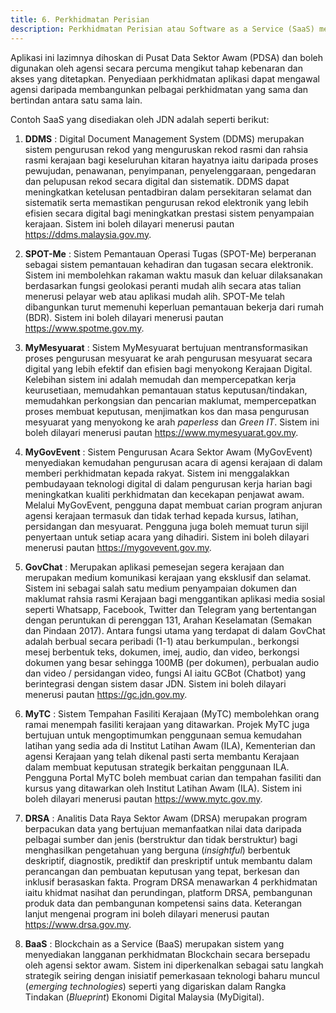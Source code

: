 ```yaml
---
title: 6. Perkhidmatan Perisian
description: Perkhidmatan Perisian atau Software as a Service (SaaS) merupakan aplikasi generik yang boleh digunakan oleh agensi secara gunasama melalui Internet tanpa perlu memasangnya pada persekitaran/komputer mereka sendiri.
---
```


Aplikasi ini lazimnya dihoskan di Pusat Data Sektor Awam (PDSA) dan boleh digunakan oleh agensi secara percuma mengikut tahap kebenaran dan akses yang ditetapkan. Penyediaan perkhidmatan aplikasi dapat mengawal agensi daripada membangunkan pelbagai perkhidmatan yang sama dan bertindan antara satu sama lain.

Contoh SaaS yang disediakan oleh JDN adalah seperti berikut:

1. **DDMS** : Digital Document Management System (DDMS) merupakan sistem pengurusan rekod yang menguruskan rekod rasmi dan rahsia rasmi kerajaan bagi keseluruhan kitaran hayatnya iaitu daripada proses pewujudan, penawanan, penyimpanan, penyelenggaraan, pengedaran dan pelupusan rekod secara digital dan sistematik. DDMS dapat meningkatkan ketelusan pentadbiran dalam persekitaran selamat dan sistematik serta memastikan pengurusan rekod elektronik yang lebih efisien secara digital bagi meningkatkan prestasi sistem penyampaian kerajaan. Sistem ini boleh dilayari menerusi pautan https://ddms.malaysia.gov.my.

2. **SPOT-Me** : Sistem Pemantauan Operasi Tugas (SPOT-Me) berperanan sebagai sistem pemantauan kehadiran dan tugasan secara elektronik. Sistem ini membolehkan rakaman waktu masuk dan keluar dilaksanakan berdasarkan fungsi geolokasi peranti mudah alih secara atas talian menerusi pelayar web atau aplikasi mudah alih. SPOT-Me telah dibangunkan turut memenuhi keperluan pemantauan bekerja dari rumah (BDR). Sistem ini boleh dilayari menerusi pautan https://www.spotme.gov.my.

3. **MyMesyuarat** : Sistem MyMesyuarat bertujuan mentransformasikan proses pengurusan mesyuarat ke arah pengurusan mesyuarat secara digital yang lebih efektif dan efisien bagi menyokong Kerajaan Digital. Kelebihan sistem ini adalah memudah dan mempercepatkan kerja keurusetiaan, memudahkan pemantauan status keputusan/tindakan, memudahkan perkongsian dan pencarian maklumat, mempercepatkan proses membuat keputusan, menjimatkan kos dan masa pengurusan mesyuarat yang menyokong ke arah *paperless* dan *Green IT*. Sistem ini boleh dilayari menerusi pautan  https://www.mymesyuarat.gov.my.

4. **MyGovEvent** : Sistem Pengurusan Acara Sektor Awam (MyGovEvent) menyediakan kemudahan pengurusan acara di agensi kerajaan di dalam memberi perkhidmatan kepada rakyat. Sistem ini menggalakkan pembudayaan teknologi digital di dalam  pengurusan kerja harian bagi meningkatkan kualiti perkhidmatan dan kecekapan penjawat awam. Melalui MyGovEvent, pengguna dapat membuat carian program anjuran agensi kerajaan termasuk dan tidak terhad kepada kursus, latihan, persidangan dan mesyuarat. Pengguna juga boleh memuat turun sijil penyertaan untuk setiap acara yang dihadiri. Sistem ini boleh dilayari menerusi pautan https://mygovevent.gov.my.

5. **GovChat** : Merupakan aplikasi pemesejan segera kerajaan dan merupakan medium komunikasi kerajaan yang eksklusif dan selamat. Sistem ini sebagai salah satu medium penyampaian dokumen dan maklumat rahsia rasmi Kerajaan bagi menggantikan aplikasi media sosial seperti Whatsapp, Facebook, Twitter dan Telegram yang bertentangan dengan peruntukan di perenggan 131, Arahan Keselamatan (Semakan dan Pindaan 2017). Antara fungsi utama yang terdapat di dalam GovChat adalah berbual secara peribadi (1-1) atau berkumpulan., berkongsi mesej berbentuk teks, dokumen, imej, audio, dan video, berkongsi dokumen yang besar sehingga 100MB (per dokumen), perbualan audio dan video / persidangan video, fungsi AI iaitu GCBot (Chatbot) yang berintegrasi dengan sistem dasar JDN. Sistem ini boleh dilayari menerusi pautan https://gc.jdn.gov.my.

6. **MyTC** : Sistem Tempahan Fasiliti Kerajaan (MyTC) membolehkan orang ramai menempah fasiliti kerajaan yang ditawarkan. Projek MyTC juga bertujuan untuk mengoptimumkan penggunaan semua kemudahan latihan yang sedia ada di Institut Latihan Awam (ILA), Kementerian dan agensi Kerajaan yang telah dikenal pasti serta membantu Kerajaan dalam membuat keputusan strategik berkaitan penggunaan ILA. Pengguna Portal MyTC boleh membuat carian dan tempahan fasiliti dan kursus yang ditawarkan oleh Institut Latihan Awam (ILA). Sistem ini boleh dilayari menerusi pautan https://www.mytc.gov.my.

7. **DRSA** : Analitis Data Raya Sektor Awam (DRSA) merupakan program berpacukan data yang bertujuan memanfaatkan nilai data daripada pelbagai sumber dan jenis (berstruktur dan tidak berstruktur) bagi menghasilkan pengetahuan yang berguna (*insightful*) berbentuk deskriptif, diagnostik, prediktif dan preskriptif untuk membantu dalam perancangan dan pembuatan keputusan yang tepat, berkesan dan inklusif berasaskan fakta. Program DRSA menawarkan 4 perkhidmatan iaitu khidmat nasihat dan perundingan, platform DRSA, pembangunan produk data dan pembangunan kompetensi sains data. Keterangan lanjut mengenai program ini boleh dilayari menerusi pautan https://www.drsa.gov.my.

8. **BaaS** : Blockchain as a Service (BaaS) merupakan sistem yang menyediakan langganan perkhidmatan Blockchain secara bersepadu oleh agensi sektor awam. Sistem ini diperkenalkan sebagai satu langkah strategik seiring dengan inisiatif pemerkasaan teknologi baharu muncul (*emerging technologies*) seperti yang digariskan dalam Rangka Tindakan (*Blueprint*) Ekonomi Digital Malaysia (MyDigital).
